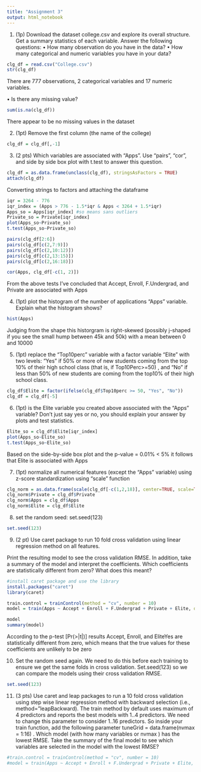 ```yaml
---
title: "Assignment 3"
output: html_notebook
---
```


1. (1p) Download the dataset college.csv and explore its overall structure. Get a summary statistics of each
variable. Answer the following questions:
• How many observation do you have in the data?
• How many categorical and numeric variables you have in your data?

```r
clg_df = read.csv("College.csv")
str(clg_df)
```

There are 777 observations, 2 categorical variables and 17 numeric variables.

• Is there any missing value?
```r
sum(is.na(clg_df))
```
There appear to be no missing values in the dataset

2. (1pt) Remove the first column (the name of the college)
```r
clg_df = clg_df[,-1]
```

3. (2 pts) Which variables are associated with “Apps”. Use “pairs”, “cor”, and side by side box plot with
t.test to answer this question.

```r
clg_df = as.data.frame(unclass(clg_df), stringsAsFactors = TRUE)
attach(clg_df)
```
Converting strings to factors and attaching the dataframe
```r
iqr = 3264 - 776
iqr_index = (Apps > 776 - 1.5*iqr & Apps < 3264 + 1.5*iqr)
Apps_so = Apps[iqr_index] #so means sans outliers
Private_so = Private[iqr_index]
plot(Apps_so~Private_so)
t.test(Apps_so~Private_so)
```
```r
pairs(clg_df[2:6])
pairs(clg_df[c(2,7:9)])
pairs(clg_df[c(2,10:12)])
pairs(clg_df[c(2,13:15)])
pairs(clg_df[c(2,16:18)])
```

```r
cor(Apps, clg_df[-c(1, 2)])
```

From the above tests I've concluded that Accept, Enroll, F.Undergrad, and Private are associated with Apps

4. (1pt) plot the histogram of the number of applications “Apps” variable. Explain what the histogram shows?
```r
hist(Apps)
```

Judging from the shape this historgram is right-skewed (possibly j-shaped if you see the small hump between 45k and 50k) with a mean between 0 and 10000

5. (1pt) replace the “Top10perc” variable with a factor variable “Elite” with two levels: “Yes” if 50% or more of new students coming from the top 10% of their high school class (that is, if Top10Perc>=50) , and “No” if less than 50% of new students are coming from the top10% of their high school class.

```r
clg_df$Elite = factor(ifelse(clg_df$Top10perc >= 50, "Yes", "No"))
clg_df = clg_df[-5]
```

6. (1pt) is the Elite variable you created above associated with the “Apps” variable? Don’t just say yes or no, you should explain your answer by plots and test statistics.

```r
Elite_so = clg_df$Elite[iqr_index]
plot(Apps_so~Elite_so)
t.test(Apps_so~Elite_so)
```

Based on the side-by-side box plot and the p-value = 0.01% < 5% it follows that Elite is associated with Apps

7. (1pt) normalize all numerical features (except the “Apps” variable) using z-score standardization using “scale” function
```r
clg_norm = as.data.frame(scale(clg_df[-c(1,2,18)], center=TRUE, scale=TRUE))
clg_norm$Private = clg_df$Private
clg_norm$Apps = clg_df$Apps
clg_norm$Elite = clg_df$Elite
```

8. set the random seed: set.seed(123)
```r
set.seed(123)
```

9. (2 pt) Use caret package to run 10 fold cross validation using linear regression method on all features.

Print the resulting model to see the cross validation RMSE. 
In addition, take a summary of the model and interpret the coefficients. 
Which coefficients are statistically different from zero? What does this meant?
```r
#install caret package and use the library
install.packages("caret")
library(caret)
```
```r
train.control = trainControl(method = "cv", number = 10)
model = train(Apps ~ Accept + Enroll + F.Undergrad + Private + Elite, data = clg_norm, method = "lm", trControl = train.control)
```
```r
model
summary(model)
```
According to the p-test [Pr(>|t|)] results Accept, Enroll, and EliteYes are statistically different from zero, which means that the true values for these coefficients are unlikely to be zero

10. Set the random seed again. We need to do this before each training to ensure we get the same folds in cross validation. Set.seed(123) so we can compare the models using their cross validation RMSE.
```r
set.seed(123)
```

11. (3 pts) Use caret and leap packages to run a 10 fold cross validation using step wise linear regression method with backward selection (i.e., method=”leapBackward). The train method by default uses maximum of 4 predictors and reports the best models with 1..4 predictors. We need to change this parameter to consider 1..16 predictors. So inside your train function, add the following parameter tuneGrid = data.frame(nvmax = 1:16) . Which model (with how many variables or nvmax ) has the lowest RMSE. Take the summary of the final model to see which variables are selected in the model with the lowest RMSE?

```r
#train.control = trainControl(method = "cv", number = 10)
#model = train(Apps ~ Accept + Enroll + F.Undergrad + Private + Elite, data = clg_norm, method = "leapBackward", trControl = train.control, tuneGrid)
```

